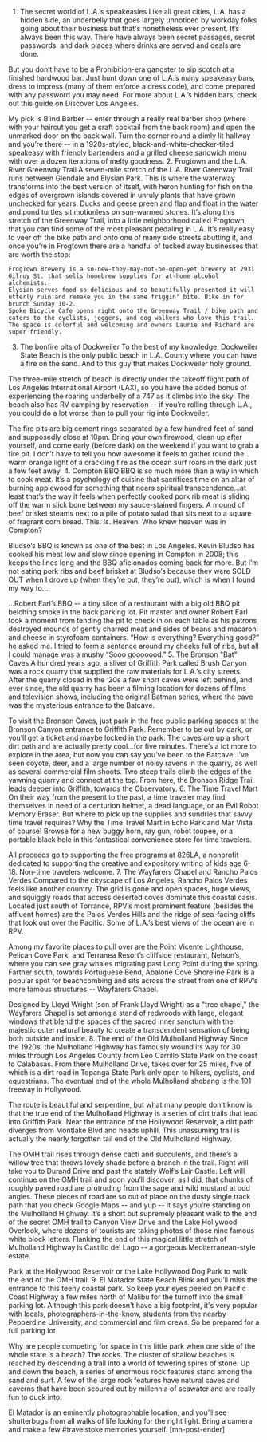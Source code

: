 1. The secret world of L.A.’s speakeasies
Like all great cities, L.A. has a hidden side, an underbelly that goes largely unnoticed by workday folks going about their business but that's nonetheless ever present. It’s always been this way. There have always been secret passages, secret passwords, and dark places where drinks are served and deals are done.

But you don’t have to be a Prohibition-era gangster to sip scotch at a finished hardwood bar. Just hunt down one of L.A.’s many speakeasy bars, dress to impress (many of them enforce a dress code), and come prepared with any password you may need. For more about L.A.’s hidden bars, check out this guide on Discover Los Angeles.

My pick is Blind Barber -- enter through a really real barber shop (where with your haircut you get a craft cocktail from the back room) and open the unmarked door on the back wall. Turn the corner round a dimly lit hallway and you’re there -- in a 1920s-styled, black-and-white-checker-tiled speakeasy with friendly bartenders and a grilled cheese sandwich menu with over a dozen iterations of melty goodness.
2. Frogtown and the L.A. River Greenway Trail
A seven-mile stretch of the L.A. River Greenway Trail runs between Glendale and Elysian Park. This is where the waterway transforms into the best version of itself, with heron hunting for fish on the edges of overgrown islands covered in unruly plants that have grown unchecked for years. Ducks and geese preen and flap and float in the water and pond turtles sit motionless on sun-warmed stones. It’s along this stretch of the Greenway Trail, into a little neighborhood called Frogtown, that you can find some of the most pleasant pedaling in L.A. It’s really easy to veer off the bike path and onto one of many side streets abutting it, and once you’re in Frogtown there are a handful of tucked away businesses that are worth the stop:

 	FrogTown Brewery is a so-new-they-may-not-be-open-yet brewery at 2931 Gilroy St. that sells homebrew supplies for at-home alcohol alchemists.
 	Elysian serves food so delicious and so beautifully presented it will utterly ruin and remake you in the same friggin' bite. Bike in for brunch Sunday 10-2.
 	Spoke Bicycle Cafe opens right onto the Greenway Trail / bike path and caters to the cyclists, joggers, and dog walkers who love this trail. The space is colorful and welcoming and owners Laurie and Richard are super friendly.

3. The bonfire pits of Dockweiler
To the best of my knowledge, Dockweiler State Beach is the only public beach in L.A. County where you can have a fire on the sand. And to this guy that makes Dockweiler holy ground.

The three-mile stretch of beach is directly under the takeoff flight path of Los Angeles International Airport (LAX), so you have the added bonus of experiencing the roaring underbelly of a 747 as it climbs into the sky. The beach also has RV camping by reservation -- if you’re rolling through L.A., you could do a lot worse than to pull your rig into Dockweiler.

The fire pits are big cement rings separated by a few hundred feet of sand and supposedly close at 10pm. Bring your own firewood, clean up after yourself, and come early (before dark) on the weekend if you want to grab a fire pit. I don’t have to tell you how awesome it feels to gather round the warm orange light of a crackling fire as the ocean surf roars in the dark just a few feet away.
4. Compton BBQ
BBQ is so much more than a way in which to cook meat. It’s a psychology of cuisine that sacrifices time on an altar of burning applewood for something that nears spiritual transcendence…at least that’s the way it feels when perfectly cooked pork rib meat is sliding off the warm slick bone between my sauce-stained fingers. A mound of beef brisket steams next to a pile of potato salad that sits next to a square of fragrant corn bread. This. Is. Heaven. Who knew heaven was in Compton?

Bludso’s BBQ is known as one of the best in Los Angeles. Kevin Bludso has cooked his meat low and slow since opening in Compton in 2008; this keeps the lines long and the BBQ aficionados coming back for more. But I’m not eating pork ribs and beef brisket at Bludso’s because they were SOLD OUT when I drove up (when they’re out, they’re out), which is when I found my way to…

…Robert Earl’s BBQ -- a tiny slice of a restaurant with a big old BBQ pit belching smoke in the back parking lot. Pit master and owner Robert Earl took a moment from tending the pit to check in on each table as his patrons destroyed mounds of gently charred meat and sides of beans and macaroni and cheese in styrofoam containers. “How is everything? Everything good?” he asked me. I tried to form a sentence around my cheeks full of ribs, but all I could manage was a mushy “Sooo gooooood.”
5. The Bronson "Bat" Caves
A hundred years ago, a sliver of Griffith Park called Brush Canyon was a rock quarry that supplied the raw materials for L.A.’s city streets. After the quarry closed in the ‘20s a few short caves were left behind, and ever since, the old quarry has been a filming location for dozens of films and television shows, including the original Batman series, where the cave was the mysterious entrance to the Batcave.

To visit the Bronson Caves, just park in the free public parking spaces at the Bronson Canyon entrance to Griffith Park. Remember to be out by dark, or you’ll get a ticket and maybe locked in the park. The caves are up a short dirt path and are actually pretty cool...for five minutes. There’s a lot more to explore in the area, but now you can say you’ve been to the Batcave. I’ve seen coyote, deer, and a large number of noisy ravens in the quarry, as well as several commercial film shoots. Two steep trails climb the edges of the yawning quarry and connect at the top. From here, the Bronson Ridge Trail leads deeper into Griffith, towards the Observatory.
6. The Time Travel Mart
On their way from the present to the past, a time traveler may find themselves in need of a centurion helmet, a dead language, or an Evil Robot Memory Eraser. But where to pick up the supplies and sundries that savvy time travel requires? Why the Time Travel Mart in Echo Park and Mar Vista of course! Browse for a new buggy horn, ray gun, robot toupee, or a portable black hole in this fantastical convenience store for time travelers.

All proceeds go to supporting the free programs at 826LA, a nonprofit dedicated to supporting the creative and expository writing of kids age 6-18. Non-time travelers welcome.
7. The Wayfarers Chapel and Rancho Palos Verdes
Compared to the cityscape of Los Angeles, Rancho Palos Verdes feels like another country. The grid is gone and open spaces, huge views, and squiggly roads that access deserted coves dominate this coastal oasis. Located just south of Torrance, RPV’s most prominent feature (besides the affluent homes) are the Palos Verdes Hills and the ridge of sea-facing cliffs that look out over the Pacific. Some of L.A.’s best views of the ocean are in RPV.

Among my favorite places to pull over are the Point Vicente Lighthouse, Pelican Cove Park, and Terranea Resort’s cliffside restaurant, Nelson’s, where you can see gray whales migrating past Long Point during the spring. Farther south, towards Portuguese Bend, Abalone Cove Shoreline Park is a popular spot for beachcombing and sits across the street from one of RPV’s more famous structures -- Wayfarers Chapel.

Designed by Lloyd Wright (son of Frank Lloyd Wright) as a "tree chapel," the Wayfarers Chapel is set among a stand of redwoods with large, elegant windows that blend the spaces of the sacred inner sanctum with the majestic outer natural beauty to create a transcendent sensation of being both outside and inside.
8. The end of the Old Mulholland Highway
Since the 1920s, the Mulholland Highway has famously wound its way for 30 miles through Los Angeles County from Leo Carrillo State Park on the coast to Calabasas. From there Mulholland Drive, takes over for 25 miles, five of which is a dirt road in Topanga State Park only open to hikers, cyclists, and equestrians. The eventual end of the whole Mulholland shebang is the 101 freeway in Hollywood.

The route is beautiful and serpentine, but what many people don’t know is that the true end of the Mulholland Highway is a series of dirt trails that lead into Griffith Park. Near the entrance of the Hollywood Reservoir, a dirt path diverges from Montlake Blvd and heads uphill. This unassuming trail is actually the nearly forgotten tail end of the Old Mulholland Highway.

The OMH trail rises through dense cacti and succulents, and there’s a willow tree that throws lovely shade before a branch in the trail. Right will take you to Durand Drive and past the stately Wolf’s Lair Castle. Left will continue on the OMH trail and soon you’ll discover, as I did, that chunks of roughly paved road are protruding from the sage and wild mustard at odd angles. These pieces of road are so out of place on the dusty single track path that you check Google Maps -- and yup -- it says you’re standing on the Mulholland Highway. It’s a short but supremely pleasant walk to the end of the secret OMH trail to Canyon View Drive and the Lake Hollywood Overlook, where dozens of tourists are taking photos of those nine famous white block letters. Flanking the end of this magical little stretch of Mulholland Highway is Castillo del Lago -- a gorgeous Mediterranean-style estate.

Park at the Hollywood Reservoir or the Lake Hollywood Dog Park to walk the end of the OMH trail.
9. El Matador State Beach
Blink and you’ll miss the entrance to this teeny coastal park. So keep your eyes peeled on Pacific Coast Highway a few miles north of Malibu for the turnoff into the small parking lot. Although this park doesn't have a big footprint, it's very popular with locals, photographers-in-the-know, students from the nearby Pepperdine University, and commercial and film crews. So be prepared for a full parking lot.

Why are people competing for space in this little park when one side of the whole state is a beach? The rocks. The cluster of shallow beaches is reached by descending a trail into a world of towering spires of stone. Up and down the beach, a series of enormous rock features stand among the sand and surf. A few of the large rock features have natural caves and caverns that have been scoured out by millennia of seawater and are really fun to duck into.

El Matador is an eminently photographable location, and you’ll see shutterbugs from all walks of life looking for the right light. Bring a camera and make a few #travelstoke memories yourself. [mn-post-ender]